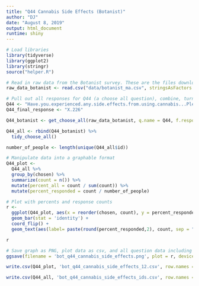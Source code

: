 ```yaml
---
title: "Q44 Cannabis Side Effects (Botanist)"
author: "DJ"
date: "August 8, 2019"
output: html_document
runtime: shiny
---
```


```r
# Load libraries
library(tidyverse)
library(ggplot2)
library(stringr)
source("helper.R")
```

```r
# Read in raw data from the Botanist survey. These are the files downloaded from survey monkey saved as a .csv
raw_data_botanist <- read.csv("data/botanist_ma.csv", stringsAsFactors = FALSE)
```

```r
# Pull out all responses for Q44 (a choose all question), combine, turn into a tidy data format for further processing then determine 'question n'
Q44 <- "Have.you.experienced.any.side.effects.from.using.cannabis...Please.select.all.that.apply."
Q44_final_response <- "X.226"

Q44_botanist <- get_choose_all(raw_data_botanist, q.name = Q44, f.response = Q44_final_response)

Q44_all <- rbind(Q44_botanist) %>%
  tidy_choose_all()

number_of_people <- length(unique(Q44_all$id))
```

```r
# Manipulate data into a graphable format
Q44_plot <-
  Q44_all %>%
  group_by(chosen) %>%
  summarize(count = n()) %>%
  mutate(percent_all = count / sum(count)) %>%
  mutate(percent_responded = count / number_of_people)
```

```r
# Plot with percents and response counts
r <- 
  ggplot(Q44_plot, aes(x = reorder(chosen, count), y = percent_responded)) +
  geom_bar(stat = 'identity') +
  coord_flip() +
  geom_text(aes(label= paste(round(percent_responded,2), count, sep = "***")))

r
```

```r
# Save graph as PNG, plot data as csv, and all question data including response IDs as csv (save question n and N at end of plot file as "_x.x")
ggsave(filename = 'bot_q44_cannabis_side_effects.png', plot = r, device = 'png')

write.csv(Q44_plot, 'bot_q44_cannabis_side_effects_12.csv', row.names = FALSE)

write.csv(Q44_all, 'bot_q44_cannabis_side_effects_ids.csv', row.names = FALSE)
```
